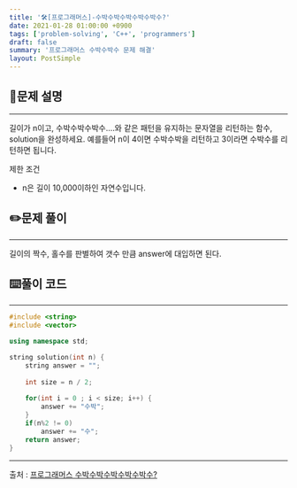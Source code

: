 ```yaml
---
title: '🛠️[프로그래머스]-수박수박수박수박수박수?'
date: 2021-01-28 01:00:00 +0900
tags: ['problem-solving', 'C++', 'programmers']
draft: false
summary: '프로그래머스 수박수박수 문제 해결'
layout: PostSimple
---
```


## 📖문제 설명
---
길이가 n이고, 수박수박수박수....와 같은 패턴을 유지하는 문자열을 리턴하는 함수, solution을 완성하세요. 예를들어 n이 4이면 수박수박을 리턴하고 3이라면 수박수를 리턴하면 됩니다.

제한 조건
- n은 길이 10,000이하인 자연수입니다.

## ✏️문제 풀이
---
길이의 짝수, 홀수를 판별하여 갯수 만큼 answer에 대입하면 된다.

## ⌨️풀이 코드
---
```cpp
#include <string>
#include <vector>

using namespace std;

string solution(int n) {
    string answer = "";
    
    int size = n / 2;
    
    for(int i = 0 ; i < size; i++) {
        answer += "수박";
    }    
    if(n%2 != 0)
        answer += "수";
    return answer;
}
```
---
출처 : [프로그래머스 수박수박수박수박수박수?](https://programmers.co.kr/learn/courses/30/lessons/12922)